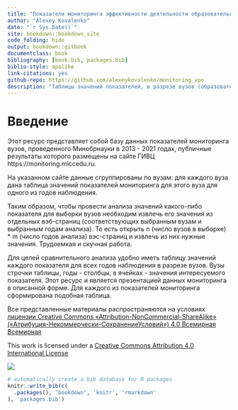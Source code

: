 ```yaml
--- 
title: "Показатели мониторинга эффективности деятельности образовательных организаций высшего образования 2013 - 2021 г."
author: "Alexey Kovalenko"
date: "`r Sys.Date()`"
site: bookdown::bookdown_site
code_folding: hide
output: bookdown::gitbook
documentclass: book
bibliography: [book.bib, packages.bib]
biblio-style: apalike
link-citations: yes
github-repo: https://github.com/alexeykovalenko/monitoring_vpo
description: "Таблицы значений показателей, в разрезе вузов (образовательных организаций, реализующих программы ВПО) и годов наблюдения. Исходные данные извлечены из представленных на сайте ГИВЦ материалов (https://monitoring.miccedu.ru). The output format for this example is bookdown::gitbook."
---
```


# Введение {-}

Этот ресурс представляет собой базу данных показателей мониторинга вузов, проведенного Минобрнауки в 2013 - 2021 годах, публичные результаты которого размещены на сайте ГИВЦ https://monitoring.miccedu.ru. 

На указанном сайте данные сгруппированы по вузам: для каждого вуза дана таблица значений показателей мониторинга для этого вуза для одного из годов наблюдения. 

Таким образом, чтобы провести анализа значений какого-либо показателя для выборки вузов необходим извлечь его значения из отдельных вэб-страниц (соответствующих выбранным вузам и выбранным годам анализа). То есть открыть n (число вузов в выборке) * m (число годов анализа) вэс-страниц и извлечь из них нужные значения. Трудоемкая и скучная работа.

Для целей сравнительного анализа удобно иметь таблицу значений каждого показателя для всех годов наблюдения в разрезе вузов. Вузы строчки таблицы, годы - столбцы, в ячейках - значения интересуемого показателя. Этот ресурс и является презентацией данных мониторинга в описанной форме. Для каждого из показателей мониторинга сформирована подобная таблица.



Все представленные материалы распространяются на условиях [лицензии Creative Commons «Attribution-NonCommercial-ShareAlike» («Атрибуция-Некоммерчески-СохранениеУсловий») 4.0 Всемирная Всемирная](https://creativecommons.org/licenses/by-nc/4.0/deed.ru)

This work is licensed under a [Creative Commons Attribution 4.0 International License](http://creativecommons.org/licenses/by/4.0/)

![](images/cc-by-nc-sa-88x31.png)

```r
# automatically create a bib database for R packages
knitr::write_bib(c(
  .packages(), 'bookdown', 'knitr', 'rmarkdown'
), 'packages.bib')
```
